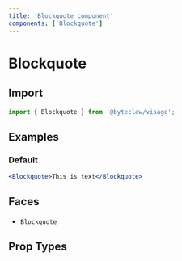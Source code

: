 ```yaml
---
title: 'Blockquote component'
components: ['Blockquote']
---
```


# Blockquote

## Import

```js transpile=false
import { Blockquote } from '@byteclaw/visage';
```

## Examples

### Default

```jsx live
<Blockquote>This is text</Blockquote>
```

## Faces

- `Blockquote`

## Prop Types

<PropTypes component="Blockquote" />
